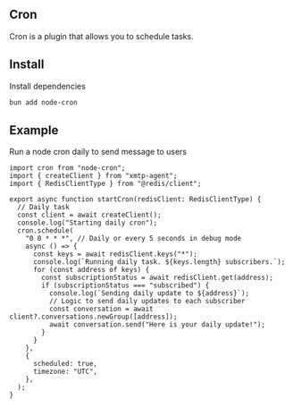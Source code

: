 ## Cron

Cron is a plugin that allows you to schedule tasks.

## Install

Install dependencies

```bash [cmd]
bun add node-cron
```

## Example

Run a node cron daily to send message to users

```tsx [src/plugins/cron.ts]
import cron from "node-cron";
import { createClient } from "xmtp-agent";
import { RedisClientType } from "@redis/client";

export async function startCron(redisClient: RedisClientType) {
  // Daily task
  const client = await createClient();
  console.log("Starting daily cron");
  cron.schedule(
    "0 0 * * *", // Daily or every 5 seconds in debug mode
    async () => {
      const keys = await redisClient.keys("*");
      console.log(`Running daily task. ${keys.length} subscribers.`);
      for (const address of keys) {
        const subscriptionStatus = await redisClient.get(address);
        if (subscriptionStatus === "subscribed") {
          console.log(`Sending daily update to ${address}`);
          // Logic to send daily updates to each subscriber
          const conversation = await client?.conversations.newGroup([address]);
          await conversation.send("Here is your daily update!");
        }
      }
    },
    {
      scheduled: true,
      timezone: "UTC",
    },
  );
}
```
